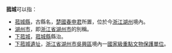 '''菰城'''可以指：
*[[菰城縣|菰城縣]]，古縣名，[[楚國|楚國]][[春申君|春申君]]所置，位於今[[浙江|浙江]][[湖州|湖州]]境內。
*[[湖州市|湖州市]]，即[[浙江省|浙江省]][[湖州市|湖州市]]的別稱。
*[[下菰城|下菰城]]，[[菰城縣|菰城縣]]縣治。
*[[下菰城遺址|下菰城遺址]]，[[浙江省|浙江省]][[湖州市|湖州市]][[吳興區|吳興區]]境內一[[國家級重點文物保護單位|國家級重點文物保護單位]]。

{{disambig|Cat=二字中國相關消歧義}}